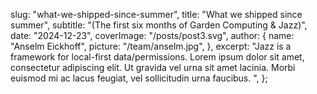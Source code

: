   slug: "what-we-shipped-since-summer",
  title: "What we shipped since summer",
  subtitle: "(The first six months of Garden Computing & Jazz)",
  date: "2024-12-23",
  coverImage: "/posts/post3.svg",
  author: {
    name: "Anselm Eickhoff",
    picture: "/team/anselm.jpg",
  },
  excerpt:
    "Jazz is a framework for local-first data/permissions. Lorem ipsum dolor sit amet, consectetur adipiscing elit. Ut gravida vel urna sit amet lacinia. Morbi euismod mi ac lacus feugiat, vel sollicitudin urna faucibus. ",
};